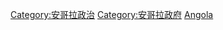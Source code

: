 {{Commonscat|International relations of Angola}}

[[Category:安哥拉政治|Category:安哥拉政治]]
[[Category:安哥拉政府|Category:安哥拉政府]]
[[Category:非洲各国外交|Angola]]